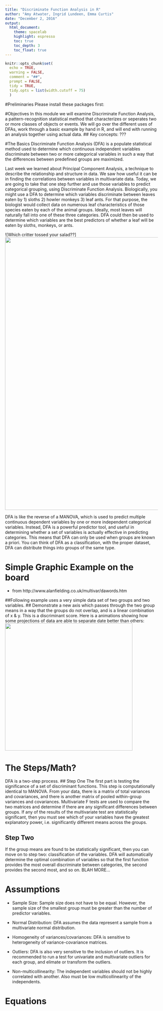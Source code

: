 ```yaml
---
title: "Discriminate Function Analysis in R"
author: "Amy Atwater, Ingrid Lundeen, Emma Curtis"
date: "December 2, 2016"
output: 
  html_document:
    theme: spacelab
    highlight: espresso
    toc: true
    toc_depth: 3
    toc_float: true
---
```


```r
knitr::opts_chunk$set(
  echo = TRUE, 
  warning = FALSE, 
  comment = "##", 
  prompt = FALSE, 
  tidy = TRUE, 
  tidy.opts = list(width.cutoff = 75)
  )
```

#Preliminaries 
Please install these packages first: 

#Objectives
In this module we will examine Discriminate Function Analysis, a pattern-recognition statistical method that characterizes or seperates two or more classes of objects or events. We will go over the different uses of DFAs, work through a basic example by hand in R, and will end with running an analysis together using actual data. 
## Key concepts: ??? 

#The Basics
Discriminate Function Analysis (DFA) is a populate statistical method used to determine which continuous independent variables discriminate between two or more categorical variables in such a way that the differences between predefined groups are maximized. 

Last week we learned about Principal Component Analysis, a technique to describe the relationship and structure in data. We saw how useful it can be in finding the correlations between variables in multivariate data. Today, we are going to take that one step further and use those variables to predict categorical grouping, using Discriminate Function Analysis.
Biologically, you might use a DFA to determine which variables discriminate between leaves eaten by 1) sloths  2) howler monkeys 3) leaf ants. For that purpose, the biologist would collect data on numerous leaf characteristics of those species eaten by each of the animal groups. Ideally, most leaves will naturally fall into one of these three categories. DFA could then be used to determine which variables are the best predictors of whether a leaf will be eaten by sloths, monkeys, or ants. 

![Which critter tossed your salad??]<img src="https://drive.google.com/open?id=1OLV5rtpdryS3lCMG5fpm4VToAOiNy4BKGw" width ="900"/>

DFA is like the reverse of a MANOVA, which is used to predict multiple continuous dependent variables by one or more independent categorical variables. Instead, DFA is a powerful predictor tool, and useful in determining whether a set of variables is actually effective in predicting categories. This means that DFA can only be used when groups are known a priori. You can think of DFA as a classification, with the proper dataset, DFA can distribute things into groups of the same type.

# Simple Graphic Example on the board
- from http://www.alanfielding.co.uk/multivar/dawords.htm

##Following example uses a very simple data set of two groups and two variables. 
## Demonstrate a new axis which passes through the two group means in a way that the groups do not overlap, and is a linear combination of x & y. This is a discriminant score. 
Here is a animations showing how some projections of data are able to separate date better than others:
<img src="http://www.alanfielding.co.uk/multivar/images/anim3d.gif" width="420px"/> 


# The Steps/Math? 
DFA is a two-step process. 
## Step One
The first part is testing the significance of a set of discriminant functions. This step is computationally identical to MANOVA. From your data, there is a matrix of total variances and covariances, and there is another matrix of pooled within-group variances and covariances. Multivariate F tests are used to compare the two matrices and determine if there are any significant differences between groups. If any of the results of the multivariate test are statistically significant, then you must see which of your variables have the greatest explanatory power, i.e. significantly different means across the groups. 

## Step Two
If the group means are found to be statistically significant, then you can move on to step two: classification of the variables. DFA will automatically determine the optimal combination of variables so that the first function provides the most overall discriminate between categories, the second provides the second most, and so on. BLAH MORE...

# Assumptions
- Sample Size: Sample size does not have to be equal. However, the sample size of the smallest group must be greater than the number of predictor variables.

- Normal Distribution: DFA assumes the data represent a sample from a multivariate normal distribution.

- Homogeneity of variances/covariances: DFA is sensitive to heterogeneity of variance-covariance matrices.

- Outliers: DFA is also very sensitive to the inclusion of outliers. It is recommended to run a test for univariate and multivariate outliers for each group, and elimate or transform the outliers. 

- Non-multicollinearity: The independent variables should not be highly correlated with another. Also must be low multicollinearity of the independents. 

# Equations
